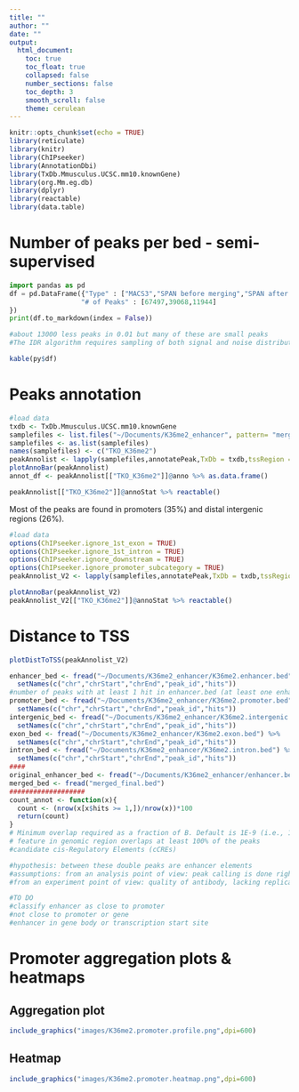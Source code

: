 ```yaml
---
title: ""
author: ""
date: ""
output:
  html_document:
    toc: true
    toc_float: true
    collapsed: false
    number_sections: false
    toc_depth: 3
    smooth_scroll: false
    theme: cerulean
---
```


```r
knitr::opts_chunk$set(echo = TRUE)
library(reticulate)
library(knitr)
library(ChIPseeker)
library(AnnotationDbi)
library(TxDb.Mmusculus.UCSC.mm10.knownGene)
library(org.Mm.eg.db)
library(dplyr)
library(reactable)
library(data.table)
```

# Number of peaks per bed - semi-supervised 
```python
import pandas as pd
df = pd.DataFrame({"Type" : ["MACS3","SPAN before merging","SPAN after merging"],
                  "# of Peaks" : [67497,39068,11944]
})
print(df.to_markdown(index = False))

#about 13000 less peaks in 0.01 but many of these are small peaks
#The IDR algorithm requires sampling of both signal and noise distributions to separate the peaks into two groups, so having a more liberal threshold allows us to bring in some noise.
```

```r
kable(py$df)
```

# Peaks annotation

```r
#load data
txdb <- TxDb.Mmusculus.UCSC.mm10.knownGene
samplefiles <- list.files("~/Documents/K36me2_enhancer", pattern= "merged_final.bed", full.names=T)
samplefiles <- as.list(samplefiles)
names(samplefiles) <- c("TKO_K36me2")
peakAnnolist <- lapply(samplefiles,annotatePeak,TxDb = txdb,tssRegion = c(-1000, 1000))
plotAnnoBar(peakAnnolist)
annot_df <- peakAnnolist[["TKO_K36me2"]]@anno %>% as.data.frame()
```

```r
peakAnnolist[["TKO_K36me2"]]@annoStat %>% reactable()
```

Most of the peaks are found in promoters (35%) and distal intergenic regions (26%).
```r
#load data
options(ChIPseeker.ignore_1st_exon = TRUE)
options(ChIPseeker.ignore_1st_intron = TRUE)
options(ChIPseeker.ignore_downstream = TRUE)
options(ChIPseeker.ignore_promoter_subcategory = TRUE)
peakAnnolist_V2 <- lapply(samplefiles,annotatePeak,TxDb = txdb,tssRegion = c(-1000, 1000))
```

```r
plotAnnoBar(peakAnnolist_V2)
peakAnnolist_V2[["TKO_K36me2"]]@annoStat %>% reactable()
```

# Distance to TSS

```r
plotDistToTSS(peakAnnolist_V2)
```

```r
enhancer_bed <- fread("~/Documents/K36me2_enhancer/K36me2.enhancer.bed") %>%
  setNames(c("chr","chrStart","chrEnd","peak_id","hits"))
#number of peaks with at least 1 hit in enhancer.bed (at least one enhancer overlaps with peak)
promoter_bed <- fread("~/Documents/K36me2_enhancer/K36me2.promoter.bed") %>%
  setNames(c("chr","chrStart","chrEnd","peak_id","hits"))
intergenic_bed <- fread("~/Documents/K36me2_enhancer/K36me2.intergenic.bed") %>%
  setNames(c("chr","chrStart","chrEnd","peak_id","hits"))
exon_bed <- fread("~/Documents/K36me2_enhancer/K36me2.exon.bed") %>%
  setNames(c("chr","chrStart","chrEnd","peak_id","hits"))
intron_bed <- fread("~/Documents/K36me2_enhancer/K36me2.intron.bed") %>%
  setNames(c("chr","chrStart","chrEnd","peak_id","hits"))
####
original_enhancer_bed <- fread("~/Documents/K36me2_enhancer/enhancer.bed")
merged_bed <- fread("merged_final.bed")
###################
count_annot <- function(x){
  count <- (nrow(x[x$hits >= 1,])/nrow(x))*100
  return(count)
}
# Minimum overlap required as a fraction of B. Default is 1E-9 (i.e., 1bp). genomic region must be 100% within the peak to be considered a hit
# feature in genomic region overlaps at least 100% of the peaks 
#candidate cis-Regulatory Elements (cCREs) 

#hypothesis: between these double peaks are enhancer elements 
#assumptions: from an analysis point of view: peak calling is done right, based on previously described enhancer elements
#from an experiment point of view: quality of antibody, lacking replicates

#TO DO
#classify enhancer as close to promoter
#not close to promoter or gene
#enhancer in gene body or transcription start site

```

# Promoter aggregation plots & heatmaps {.tabset}

## Aggregation plot
```r
include_graphics("images/K36me2.promoter.profile.png",dpi=600)
```

## Heatmap
```r
include_graphics("images/K36me2.promoter.heatmap.png",dpi=600)
```

# 